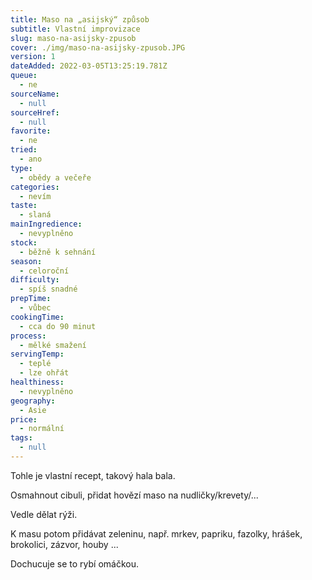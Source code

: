 ```yaml
---
title: Maso na „asijský“ způsob
subtitle: Vlastní improvizace
slug: maso-na-asijsky-zpusob
cover: ./img/maso-na-asijsky-zpusob.JPG
version: 1
dateAdded: 2022-03-05T13:25:19.781Z
queue:
  - ne
sourceName:
  - null
sourceHref:
  - null
favorite:
  - ne
tried:
  - ano
type:
  - obědy a večeře
categories:
  - nevím
taste:
  - slaná
mainIngredience:
  - nevyplněno
stock:
  - běžně k sehnání
season:
  - celoroční
difficulty:
  - spíš snadné
prepTime:
  - vůbec
cookingTime:
  - cca do 90 minut
process:
  - mělké smažení
servingTemp:
  - teplé
  - lze ohřát
healthiness:
  - nevyplněno
geography:
  - Asie
price:
  - normální
tags:
  - null
---
```


Tohle je vlastní recept, takový hala bala.

Osmahnout cibuli, přidat hovězí maso na nudličky/krevety/...

Vedle dělat rýži.

K masu potom přidávat zeleninu, např. mrkev, papriku, fazolky, hrášek, brokolici, zázvor, houby ...

Dochucuje se to rybí omáčkou.

